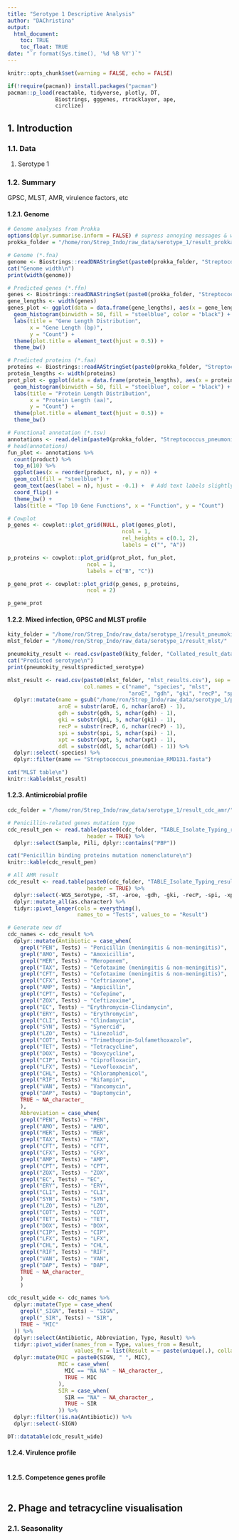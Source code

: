 ```yaml
---
title: "Serotype 1 Descriptive Analysis"
author: "DAChristina"
output: 
  html_document:
    toc: TRUE
    toc_float: TRUE
date: "`r format(Sys.time(), '%d %B %Y')`"
---
```


```r
knitr::opts_chunk$set(warning = FALSE, echo = FALSE)

if(!require(pacman)) install.packages("pacman")
pacman::p_load(reactable, tidyverse, plotly, DT,
               Biostrings, gggenes, rtracklayer, ape,
               circlize)
```

## 1. Introduction

### 1.1. Data

1.  Serotype 1

### 1.2. Summary

GPSC, MLST, AMR, virulence factors, etc

#### 1.2.1. Genome

```r
# Genome analyses from Prokka
options(dplyr.summarise.inform = FALSE) # supress annoying messages & warnings
prokka_folder = "/home/ron/Strep_Indo/raw_data/serotype_1/result_prokka_combined_pathogenWatch_monocle/"

# Genome (*.fna)
genome <- Biostrings::readDNAStringSet(paste0(prokka_folder, "Streptococcus_pneumoniae_RMD131.fna"))
cat("Genome width\n")
print(width(genome))

# Predicted genes (*.ffn)
genes <- Biostrings::readDNAStringSet(paste0(prokka_folder, "Streptococcus_pneumoniae_RMD131.ffn"))
gene_lengths <- width(genes)
genes_plot <- ggplot(data = data.frame(gene_lengths), aes(x = gene_lengths)) +
  geom_histogram(binwidth = 50, fill = "steelblue", color = "black") + 
  labs(title = "Gene Length Distribution",
       x = "Gene Length (bp)",
       y = "Count") +
  theme(plot.title = element_text(hjust = 0.5)) +
  theme_bw()

# Predicted proteins (*.faa)
proteins <- Biostrings::readAAStringSet(paste0(prokka_folder, "Streptococcus_pneumoniae_RMD131.faa"))
protein_lengths <- width(proteins)
prot_plot <- ggplot(data = data.frame(protein_lengths), aes(x = protein_lengths)) +
  geom_histogram(binwidth = 50, fill = "steelblue", color = "black") + 
  labs(title = "Protein Length Distribution",
       x = "Protein Length (aa)",
       y = "Count") +
  theme(plot.title = element_text(hjust = 0.5)) +
  theme_bw()

# Functional annotation (*.tsv)
annotations <- read.delim(paste0(prokka_folder, "Streptococcus_pneumoniae_RMD131.tsv"), header = TRUE, sep = "\t")
# head(annotations)
fun_plot <- annotations %>%
  count(product) %>%
  top_n(10) %>%
  ggplot(aes(x = reorder(product, n), y = n)) +
  geom_col(fill = "steelblue") +
  geom_text(aes(label = n), hjust = -0.1) +  # Add text labels slightly outside the bars
  coord_flip() +
  theme_bw() +
  labs(title = "Top 10 Gene Functions", x = "Function", y = "Count")

```

```r
# Cowplot
p_genes <- cowplot::plot_grid(NULL, plot(genes_plot),
                                    ncol = 1,
                                    rel_heights = c(0.1, 2),
                                    labels = c("", "A"))

p_proteins <- cowplot::plot_grid(prot_plot, fun_plot,
                         ncol = 1,
                         labels = c("B", "C"))

p_gene_prot <- cowplot::plot_grid(p_genes, p_proteins,
                         ncol = 2)

p_gene_prot
```

#### 1.2.2. Mixed infection, GPSC and MLST profile

```r
kity_folder = "/home/ron/Strep_Indo/raw_data/serotype_1/result_pneumokity/fastq_mix/"
mlst_folder = "/home/ron/Strep_Indo/raw_data/serotype_1/result_mlst/"

pneumokity_result <- read.csv(paste0(kity_folder, "Collated_result_data.csv"))
cat("Predicted serotype\n")
print(pneumokity_result$predicted_serotype)

mlst_result <- read.csv(paste0(mlst_folder, "mlst_results.csv"), sep = "\t", header = FALSE,
                        col.names = c("name", "species", "mlst",
                                      "aroE", "gdh", "gki", "recP", "spi", "xpt", "ddl")) %>% 
  dplyr::mutate(name = gsub("/home/ron/Strep_Indo/raw_data/serotype_1/prepare_choosen_fasta_pathogenWatch_monocle/", "", name),
                aroE = substr(aroE, 6, nchar(aroE) - 1),
                gdh = substr(gdh, 5, nchar(gdh) - 1),
                gki = substr(gki, 5, nchar(gki) - 1),
                recP = substr(recP, 6, nchar(recP) - 1),
                spi = substr(spi, 5, nchar(spi) - 1),
                xpt = substr(xpt, 5, nchar(xpt) - 1),
                ddl = substr(ddl, 5, nchar(ddl) - 1)) %>% 
  dplyr::select(-species) %>% 
  dplyr::filter(name == "Streptococcus_pneumoniae_RMD131.fasta")

cat("MLST table\n")
knitr::kable(mlst_result)

```

#### 1.2.3. Antimicrobial profile

```r
cdc_folder = "/home/ron/Strep_Indo/raw_data/serotype_1/result_cdc_amr/"

# Penicillin-related genes mutation type
cdc_result_pen <- read.table(paste0(cdc_folder, "TABLE_Isolate_Typing_results.txt"),
                         header = TRUE) %>% 
  dplyr::select(Sample, Pili, dplyr::contains("PBP"))

cat("Penicillin binding proteins mutation nomenclature\n")
knitr::kable(cdc_result_pen)

# All AMR result
cdc_result <- read.table(paste0(cdc_folder, "TABLE_Isolate_Typing_results.txt"),
                         header = TRUE) %>% 
  dplyr::select(-WGS_Serotype, -ST, -aroe, -gdh, -gki, -recP, -spi, -xpt, -ddl) %>% 
  dplyr::mutate_all(as.character) %>% 
  tidyr::pivot_longer(cols = everything(),
                      names_to = "Tests", values_to = "Result")

# Generate new df
cdc_names <- cdc_result %>% 
  dplyr::mutate(Antibiotic = case_when(
    grepl("PEN", Tests) ~ "Penicillin (meningitis & non-meningitis)",
    grepl("AMO", Tests) ~ "Amoxicillin",
    grepl("MER", Tests) ~ "Meropenem",
    grepl("TAX", Tests) ~ "Cefotaxime (meningitis & non-meningitis)",
    grepl("CFT", Tests) ~ "Cefotaxime (meningitis & non-meningitis)",
    grepl("CFX", Tests) ~ "Ceftriaxone",
    grepl("AMP", Tests) ~ "Ampicillin",
    grepl("CPT", Tests) ~ "Cefepime",
    grepl("ZOX", Tests) ~ "Ceftizoxime",
    grepl("EC", Tests) ~ "Erythromycin-Clindamycin",
    grepl("ERY", Tests) ~ "Erythromycin",
    grepl("CLI", Tests) ~ "Clindamycin",
    grepl("SYN", Tests) ~ "Synercid",
    grepl("LZO", Tests) ~ "Linezolid",
    grepl("COT", Tests) ~ "Trimethoprim-Sulfamethoxazole",
    grepl("TET", Tests) ~ "Tetracycline",
    grepl("DOX", Tests) ~ "Doxycycline",
    grepl("CIP", Tests) ~ "Ciprofloxacin",
    grepl("LFX", Tests) ~ "Levofloxacin",
    grepl("CHL", Tests) ~ "Chloramphenicol",
    grepl("RIF", Tests) ~ "Rifampin",
    grepl("VAN", Tests) ~ "Vancomycin",
    grepl("DAP", Tests) ~ "Daptomycin",
    TRUE ~ NA_character_
    ),
    Abbreviation = case_when(
    grepl("PEN", Tests) ~ "PEN",
    grepl("AMO", Tests) ~ "AMO",
    grepl("MER", Tests) ~ "MER",
    grepl("TAX", Tests) ~ "TAX",
    grepl("CFT", Tests) ~ "CFT",
    grepl("CFX", Tests) ~ "CFX",
    grepl("AMP", Tests) ~ "AMP",
    grepl("CPT", Tests) ~ "CPT",
    grepl("ZOX", Tests) ~ "ZOX",
    grepl("EC", Tests) ~ "EC",
    grepl("ERY", Tests) ~ "ERY",
    grepl("CLI", Tests) ~ "CLI",
    grepl("SYN", Tests) ~ "SYN",
    grepl("LZO", Tests) ~ "LZO",
    grepl("COT", Tests) ~ "COT",
    grepl("TET", Tests) ~ "TET",
    grepl("DOX", Tests) ~ "DOX",
    grepl("CIP", Tests) ~ "CIP",
    grepl("LFX", Tests) ~ "LFX",
    grepl("CHL", Tests) ~ "CHL",
    grepl("RIF", Tests) ~ "RIF",
    grepl("VAN", Tests) ~ "VAN",
    grepl("DAP", Tests) ~ "DAP",
    TRUE ~ NA_character_
    )
    )

cdc_result_wide <- cdc_names %>% 
  dplyr::mutate(Type = case_when(
    grepl("_SIGN", Tests) ~ "SIGN",
    grepl("_SIR", Tests) ~ "SIR",
    TRUE ~ "MIC"
  )) %>%
  dplyr::select(Antibiotic, Abbreviation, Type, Result) %>%
  tidyr::pivot_wider(names_from = Type, values_from = Result,
                     values_fn = list(Result = ~ paste(unique(.), collapse = ", "))) %>% 
  dplyr::mutate(MIC = paste0(SIGN, " ", MIC),
                MIC = case_when(
                  MIC == "NA NA" ~ NA_character_,
                  TRUE ~ MIC
                ),
                SIR = case_when(
                  SIR == "NA" ~ NA_character_,
                  TRUE ~ SIR
                )) %>% 
  dplyr::filter(!is.na(Antibiotic)) %>% 
  dplyr::select(-SIGN)

DT::datatable(cdc_result_wide)

```

#### 1.2.4. Virulence profile

```r




```

#### 1.2.5. Competence genes profile

```r




```

## 2. Phage and tetracycline visualisation

### 2.1. Seasonality
